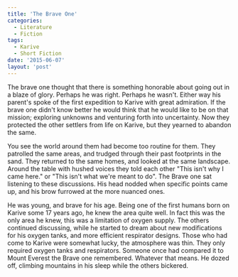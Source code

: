 ```yaml
---
title: 'The Brave One'
categories:
  - Literature
  - Fiction
tags:
  - Karive
  - Short Fiction
date: '2015-06-07'
layout: 'post'
---
```


The brave one thought that there is something honorable about going out in a blaze of glory. Perhaps he was right. Perhaps he wasn't. Either way his parent's spoke of the first expedition to Karive with great admiration. If the brave one didn't know better he would think that he would like to be on that mission; exploring unknowns and venturing forth into uncertainty. Now they protected the other settlers from life on Karive, but they yearned to abandon the same.

You see the world around them had become too routine for them. They patrolled the same areas, and trudged through their past footprints in the sand. They returned to the same homes, and looked at the same landscape. Around the table with hushed voices they told each other "This isn't why I came here." or "This isn't what we're meant to do". The Brave one sat listening to these discussions. His head nodded when specific points came up, and his brow furrowed at the more nuanced ones.

He was young, and brave for his age. Being one of the first humans born on Karive some 17 years ago, he knew the area quite well. In fact this was the only area he knew, this was a limitation of oxygen supply. The others continued discussing, while he started to dream about new modifications for his oxygen tanks, and more efficient respirator designs. Those who had come to Karive were somewhat lucky, the atmosphere was thin. They only required oxygen tanks and respirators. Someone once had compared it to Mount Everest the Brave one remembered. Whatever that means. He dozed off, climbing mountains in his sleep while the others bickered.
